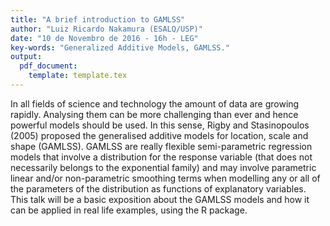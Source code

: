 ```yaml
---
title: "A brief introduction to GAMLSS"
author: "Luiz Ricardo Nakamura (ESALQ/USP)"
date: "10 de Novembro de 2016 - 16h - LEG"
key-words: "Generalized Additive Models, GAMLSS."
output:
  pdf_document:
    template: template.tex
---
```


<!-- Escreva aqui o resumo do seminário. -->

In all fields of science and technology the amount of data are growing
rapidly. Analysing them can be more challenging than ever and hence
powerful models should be used. In this sense, Rigby and Stasinopoulos
(2005) proposed the generalised additive models for location, scale and
shape (GAMLSS). GAMLSS are really flexible semi-parametric regression
models that involve a distribution for the response variable (that does
not necessarily belongs to the exponential family) and may involve
parametric linear and/or non-parametric smoothing terms when modelling
any or all of the parameters of the distribution as functions of
explanatory variables. This talk will be a basic exposition about the
GAMLSS models and how it can be applied in real life examples, using the
R package.

<!------------------------------------------- -->
